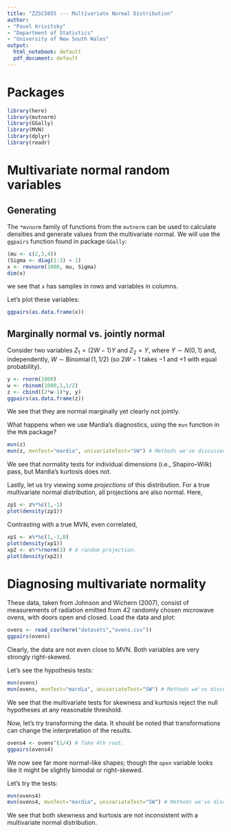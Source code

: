 ```yaml
---
title: "ZZSC5855 --- Multivariate Normal Distribution"
author:
- "Pavel Krivitsky"
- "Department of Statistics"
- "University of New South Wales"
output:
  html_notebook: default
  pdf_document: default
---
```



# Packages
```r
library(here)
library(mvtnorm)
library(GGally)
library(MVN)
library(dplyr)
library(readr)
```

# Multivariate normal random variables
## Generating

The `*mvnorm` family of functions from the `mvtnorm` can be used to calculate densities and generate values from the multivariate normal. We will use the `ggpairs` function found in package `GGally`:
```r
(mu <- c(2,3,4))
(Sigma <- diag(1:3) + 1)
x <- rmvnorm(1000, mu, Sigma)
dim(x)
```
we see that `x` has samples in rows and variables in columns.

Let's plot these variables:
```r
ggpairs(as.data.frame(x))
```

## Marginally normal vs. jointly normal

Consider two variables $Z_1=(2W-1)Y$ and $Z_2=Y$, where $Y\sim N(0,1)$ and, independently, $W \sim \operatorname{Binomial}(1,1/2)$ (so $2W-1$ takes $-1$ and $+1$ with equal probability).
```r
y <- rnorm(1000)
w <- rbinom(1000,1,1/2)
z <- cbind((2*w-1)*y, y)
ggpairs(as.data.frame(z))
```
We see that they are normal marginally yet clearly not jointly.

What happens when we use Mardia's diagnostics, using the `mvn` function in the `MVN` package?
```r
mvn(z)
mvn(z, mvnTest="mardia", univariateTest="SW") # Methods we've discussed.
```
We see that normality tests for individual dimensions (i.e., Shapiro--Wilk) pass, but Mardia's kurtosis does not.

Lastly, let us try viewing some *projections* of this distribution. For a true multivariate normal distribution, all projections are also normal. Here,
```r
zp1 <- z%*%c(1,-1)
plot(density(zp1))
```

Contrasting with a true MVN, even correlated,
```r
xp1 <- x%*%c(1,-1,0)
plot(density(xp1))
xp2 <- x%*%rnorm(3) # A random projection.
plot(density(xp2))
```

# Diagnosing multivariate normality

These data, taken from Johnson and Wichern (2007), consist of measurements of radiation emitted from 42 randomly chosen microwave ovens, with doors open and closed. Load the data and plot:
```r
ovens <- read_csv(here("datasets","ovens.csv"))
ggpairs(ovens)
```
Clearly, the data are not even close to MVN. Both variables are very strongly right-skewed.

Let's see the hypothesis tests:
```r
mvn(ovens)
mvn(ovens, mvnTest="mardia", univariateTest="SW") # Methods we've discussed.
```
We see that the multivariate tests for skewness and kurtosis reject the null hypotheses at any reasonable threshold.

Now, let's try transforming the data. It should be noted that transformations can change the interpretation of the results.
```r
ovens4 <- ovens^(1/4) # Take 4th root.
ggpairs(ovens4)
```
We now see far more normal-like shapes; though the `open` variable looks like it might be slightly bimodal or right-skewed.

Let's try the tests:
```r
mvn(ovens4)
mvn(ovens4, mvnTest="mardia", univariateTest="SW") # Methods we've discussed.
```
We see that both skewness and kurtosis are not inconsistent with a multivariate normal distribution.

